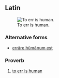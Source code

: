 ==Latin==
[[File:Errare humanum est.jpg|thumb|To err is human.]]

===Alternative forms===
* [[errare humanum est|errāre hūmānum est]]

===Proverb===
{{head|la|proverb|head=[[humanum#Latin|hūmānum]] [[sum#Latin|est]] [[erro#Latin|errāre]]}}

# [[to err is human]]